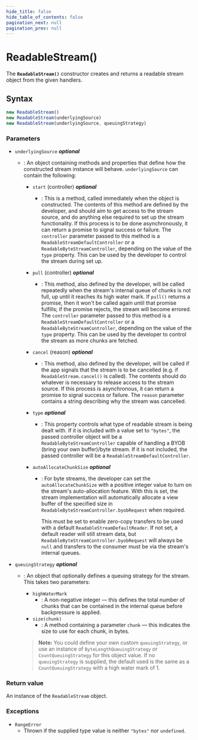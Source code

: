 ```yaml
---
hide_title: false
hide_table_of_contents: false
pagination_next: null
pagination_prev: null
---
```

# ReadableStream()

The **`ReadableStream()`** constructor creates and returns a readable stream object from the given handlers.

## Syntax

```js
new ReadableStream()
new ReadableStream(underlyingSource)
new ReadableStream(underlyingSource, queuingStrategy)
```

### Parameters

- `underlyingSource` _**optional**_

  - : An object containing methods and properties that define how the constructed stream instance will behave.
    `underlyingSource` can contain the following:

    - `start` (controller) _**optional**_
      - : This is a method, called immediately when the object is constructed. The
        contents of this method are defined by the developer, and should aim to get access
        to the stream source, and do anything else required to set up the stream
        functionality. If this process is to be done asynchronously, it can return a
        promise to signal success or failure. The `controller` parameter passed
        to this method is a `ReadableStreamDefaultController` or a
        `ReadableByteStreamController`, depending on the value of the
        `type` property. This can be used by the developer to control the
        stream during set up.
    - `pull` (controller) _**optional**_
      - : This method, also defined by the developer, will be called repeatedly when the
        stream's internal queue of chunks is not full, up until it reaches its high water
        mark. If `pull()` returns a promise, then it won't be called again
        until that promise fulfills; if the promise rejects, the stream will become
        errored. The `controller` parameter passed to this method is a
        `ReadableStreamDefaultController` or a
        `ReadableByteStreamController`, depending on the value of the
        `type` property. This can be used by the developer to control the
        stream as more chunks are fetched.
    - `cancel` (reason) _**optional**_
      - : This method, also defined by the developer, will be called if the app signals
        that the stream is to be cancelled (e.g. if `ReadableStream.cancel()`
        is called). The contents should do whatever is necessary to release access to the
        stream source. If this process is asynchronous, it can return a promise to signal
        success or failure. The `reason` parameter contains a
        string describing why the stream was cancelled.
    - `type` _**optional**_
      - : This property controls what type of readable stream is being dealt with. If it
        is included with a value set to `"bytes"`, the passed controller object
        will be a `ReadableByteStreamController` capable of handling a BYOB
        (bring your own buffer)/byte stream. If it is not included, the passed controller
        will be a `ReadableStreamDefaultController`.
    - `autoAllocateChunkSize` _**optional**_

      - : For byte streams, the developer can set the `autoAllocateChunkSize` with a positive integer value to turn on the stream's auto-allocation feature.
        With this is set, the stream implementation will automatically allocate a view buffer of the specified size in `ReadableByteStreamController.byobRequest` when required.

        This must be set to enable zero-copy transfers to be used with a default `ReadableStreamDefaultReader`.
        If not set, a default reader will still stream data, but `ReadableByteStreamController.byobRequest` will always be `null` and transfers to the consumer must be via the stream's internal queues.

- `queuingStrategy` _**optional**_

  - : An object that optionally defines a queuing strategy for the stream. This takes two
    parameters:

    - `highWaterMark`
      - : A non-negative integer — this defines the total number of chunks that can be
        contained in the internal queue before backpressure is applied.
    - `size(chunk)`
      - : A method containing a parameter `chunk` — this indicates the size to
        use for each chunk, in bytes.

    > **Note:** You could define your own custom
    > `queuingStrategy`, or use an instance of
    > `ByteLengthQueuingStrategy` or `CountQueuingStrategy`
    > for this object value. If no `queuingStrategy` is supplied, the default
    > used is the same as a `CountQueuingStrategy` with a high water mark of
    > 1\.

### Return value

An instance of the `ReadableStream` object.

### Exceptions

- `RangeError`
  - Thrown if the supplied type value is neither `"bytes"` nor `undefined`.
